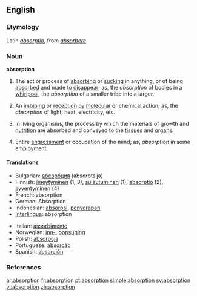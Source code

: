 ==English==

===Etymology===
Latin ''[[absorptio]]'', from ''[[absorbere]]''.

===Noun===
'''absorption'''

# The act or process of [[absorbing]] or [[sucking]] in anything, or of being [[absorbed]] and made to [[disappear]]; as, the ''absorption'' of bodies in a [[whirlpool]], the ''absorption'' of a smaller tribe into a larger.
# {{cattag|chemistry|physics}} An [[imbibing]] or [[reception]] by [[molecular]] or chemical action; as, the ''absorption'' of light, heat, electricity, etc.
# {{physiology}} In living organisms, the process by which the materials of growth and [[nutrition]] are absorbed and conveyed to the [[tissue]]s and [[organ]]s.
# Entire [[engrossment]] or occupation of the mind; as, ''absorption'' in some employment.

====Translations====
{{top}}
*Bulgarian: [[абсорбция]] (absorbtsija) {{f}}
*Finnish: [[imeytyminen]] (1, 3), [[sulautuminen]] (1), [[absorptio]] (2), [[syventyminen]] (4)
*French: absorption {{f}}
*German: Absorption {{f}}
*Indonesian: [[absorpsi]], [[serap|penyerapan]]
*[[Interlingua]]: absorption
{{mid}}
*Italian: [[assorbimento]] {{m}}
*Norwegian: [[inn-]], [[oppsuging]]
*Polish: [[absorpcja]] {{f}}
*Portuguese: [[absorção]] {{f}}
*Spanish: [[absorción]] {{f}}
{{bottom}}

===References===
{{R:Century 1911}}
{{R:Webster 1913}}

[[ar:absorption]]
[[fr:absorption]]
[[pt:absorption]]
[[simple:absorption]]
[[sv:absorption]]
[[vi:absorption]]
[[zh:absorption]]
